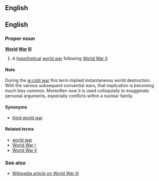==English==
==English==

===Proper noun===
'''[[World]] [[War]] [[III]]'''

#A [[hypothetical]] [[world war]] following [[World War II]].

====Note====
During the [[w:cold war]] this term implied instantaneous world destruction.  With the various subsequent convential wars, that implication is becoming much less common.  Moreoften now it is used colloquially to exaggerate personal arguments, especially conflicts within a nuclear family.

====Synonyms====
*[[third world war]]

====Related terms====
*[[world war]]
*[[World War I]]
*[[World War II]]

===See also===
*[[w:World_War_III|Wikipedia article on World War III]]